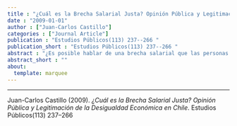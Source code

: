 ```yaml
---
title : "¿Cuál es la Brecha Salarial Justa? Opinión Pública y Legitimación de la Desigualdad Económica en Chile"
date : "2009-01-01"
author : ["Juan-Carlos Castillo"]
categories : ["Journal Article"]
publication : "Estudios Públicos(113) 237--266 "
publication_short : "Estudios Públicos(113) 237--266 "
abstract : "¿Es posible hablar de una brecha salarial que las personas consideren justa? El presente trabajo aborda esta pregunta desde un punto de vista empírico, en la línea de estudios conocida como investigación en justicia social. Para ello se centra en el análisis de dos aspectos principales: (1) la brecha salarial percibida y la brecha considerada justa para ocupaciones de alto y bajo estatus, y (2) la influencia del ingreso económico, la satisfacción con el ingreso, e ideologías de justicia en la determinación de la brecha justa. Los datos estudiados corresponden a la encuesta del Proyecto Internacional en Justicia Social (International Social Justice Project, ISJP), en la que Chile participó el año 2007. Resultados del análisis multivariado indican que hay signos de consenso respecto de la brecha salarial considerada justa en la población, lo que apoya argumentos en la dirección de la legitimación de la desigualdad."
abstract_short : ""
about:
  template: marquee
---
```

---


::: {.callout-note title="How to cite this work"}

Juan-Carlos Castillo (2009). *¿Cuál es la Brecha Salarial Justa? Opinión Pública y Legitimación de la Desigualdad Económica en Chile*. Estudios Públicos(113) 237--266 

:::

